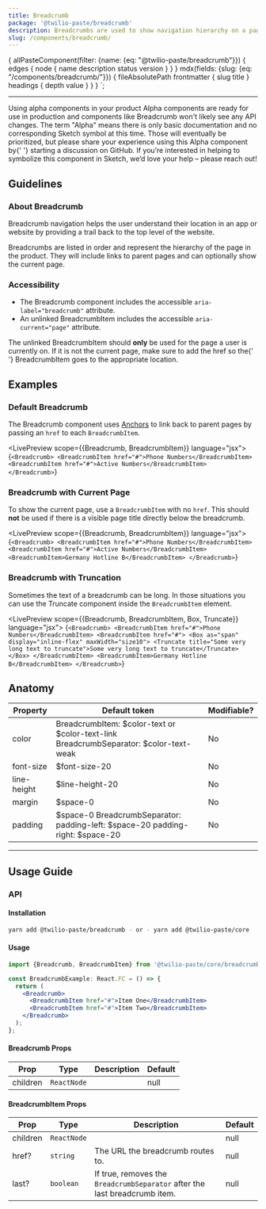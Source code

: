 ```yaml
---
title: Breadcrumb
package: '@twilio-paste/breadcrumb'
description: Breadcrumbs are used to show navigation hierarchy on a page. They provide a way for users to navigate a nested path of parent pages.
slug: /components/breadcrumb/
---
```



  {
    allPasteComponent(filter: {name: {eq: "@twilio-paste/breadcrumb"}}) {
      edges {
        node {
          name
          description
          status
          version
        }
      }
    }
    mdx(fields: {slug: {eq: "/components/breadcrumb/"}}) {
      fileAbsolutePath
      frontmatter {
        slug
        title
      }
      headings {
        depth
        value
      }
    }
  }
`;

<ComponentHeader
  name={props.pageContext.frontmatter.title}
  categoryRoute={SidebarCategoryRoutes.COMPONENTS}
  githubUrl="https://github.com/twilio-labs/paste/tree/main/packages/paste-core/components/breadcrumb"
  storybookUrl="https://main--5e53448165911c0022e68c74.chromatic.com/?path=/story/components-breadcrumb--anchors"
  data={props.data.allPasteComponent.edges}
/>

---

<contentwrapper>

<PageAside data={props.data.mdx} />

<content>

<Callout>
  <CalloutTitle>Using alpha components in your product</CalloutTitle>
  <CalloutText>
    Alpha components are ready for use in production and components like Breadcrumb won't likely see any API changes.
    The term "Alpha" means there is only basic documentation and no corresponding Sketch symbol at this time. Those will
    eventually be prioritized, but please share your experience using this Alpha component by{' '}
    <Anchor href="https://github.com/twilio-labs/paste/discussions/new">starting a discussion on GitHub</Anchor>. If
    you’re interested in helping to symbolize this component in Sketch, we’d love your help – please reach out!
  </CalloutText>
</Callout>

## Guidelines

### About Breadcrumb

Breadcrumb navigation helps the user understand their location in an app or website by providing a trail back to the top level of the website.

Breadcrumbs are listed in order and represent the hierarchy of the page in the product. They will include links to parent pages and can optionally show the current page.

### Accessibility

- The Breadcrumb component includes the accessible `aria-label="breadcrumb"` attribute.
- An unlinked BreadcrumbItem includes the accessible `aria-current="page"` attribute.

<Callout variant="warning">
  <CalloutText>
    The unlinked <inlineCode>BreadcrumbItem</inlineCode> should <strong>only</strong> be used for the page a user is
    currently on. If it is not the current page, make sure to add the <inlineCode>href</inlineCode> so the{' '}
    <inlineCode>BreadcrumbItem</inlineCode> goes to the appropriate location.
  </CalloutText>
</Callout>

## Examples

### Default Breadcrumb

The Breadcrumb component uses [Anchors](/components/anchor) to link back to parent pages by passing an `href` to each `BreadcrumbItem`.

<LivePreview scope={{Breadcrumb, BreadcrumbItem}} language="jsx">
  {`<Breadcrumb>
  <BreadcrumbItem href="#">Phone Numbers</BreadcrumbItem>
  <BreadcrumbItem href="#">Active Numbers</BreadcrumbItem>
</Breadcrumb>`}
</LivePreview>

### Breadcrumb with Current Page

To show the current page, use a `BreadcrumbItem` with no `href`. This should **not** be used if there is a visible page title directly below the breadcrumb.

<LivePreview scope={{Breadcrumb, BreadcrumbItem}} language="jsx">
  {`<Breadcrumb>
  <BreadcrumbItem href="#">Phone Numbers</BreadcrumbItem>
  <BreadcrumbItem href="#">Active Numbers</BreadcrumbItem>
  <BreadcrumbItem>Germany Hotline B</BreadcrumbItem>
</Breadcrumb>`}
</LivePreview>

### Breadcrumb with Truncation

Sometimes the text of a breadcrumb can be long. In those situations you can use the Truncate component inside the `BreadcrumbItem` element.

<LivePreview scope={{Breadcrumb, BreadcrumbItem, Box, Truncate}} language="jsx">
  {`<Breadcrumb>
  <BreadcrumbItem href="#">Phone Numbers</BreadcrumbItem>
  <BreadcrumbItem href="#">
    <Box as="span" display="inline-flex" maxWidth="size10">
      <Truncate title="Some very long text to truncate">Some very long text to truncate</Truncate>
    </Box>
  </BreadcrumbItem>
  <BreadcrumbItem>Germany Hotline B</BreadcrumbItem>
</Breadcrumb>`}
</LivePreview>

## Anatomy

<Box marginBottom="space60">
  <Table tableLayout="fixed">
    <THead>
      <Tr>
        <Th>Property</Th>
        <Th>Default token</Th>
        <Th>Modifiable?</Th>
      </Tr>
    </THead>
    <TBody>
      <Tr>
        <Td>color</Td>
        <Td>
          <UnorderedList marginBottom="space0">
            <ListItem>BreadcrumbItem: $color-text or $color-text-link</ListItem>
            <ListItem>BreadcrumbSeparator: $color-text-weak</ListItem>
          </UnorderedList>
        </Td>
        <Td>No</Td>
      </Tr>
      <Tr>
        <Td>font-size</Td>
        <Td>$font-size-20</Td>
        <Td>No</Td>
      </Tr>
      <Tr>
        <Td>line-height</Td>
        <Td>$line-height-20</Td>
        <Td>No</Td>
      </Tr>
      <Tr>
        <Td>margin</Td>
        <Td>$space-0</Td>
        <Td>No</Td>
      </Tr>
      <Tr>
        <Td>padding</Td>
        <Td>
          <UnorderedList marginBottom="space0">
            <ListItem>$space-0</ListItem>
            <ListItem>
              BreadcrumbSeparator:
              <UnorderedList marginBottom="space0">
                <ListItem>padding-left: $space-20</ListItem>
                <ListItem>padding-right: $space-20</ListItem>
              </UnorderedList>
            </ListItem>
          </UnorderedList>
        </Td>
        <Td>No</Td>
      </Tr>
    </TBody>
  </Table>
</Box>

---

## Usage Guide

### API

#### Installation

```bash
yarn add @twilio-paste/breadcrumb - or - yarn add @twilio-paste/core
```

#### Usage

```jsx
import {Breadcrumb, BreadcrumbItem} from '@twilio-paste/core/breadcrumb';

const BreadcrumbExample: React.FC = () => {
  return (
    <Breadcrumb>
      <BreadcrumbItem href="#">Item One</BreadcrumbItem>
      <BreadcrumbItem href="#">Item Two</BreadcrumbItem>
    </Breadcrumb>
  );
};
```

#### Breadcrumb Props

| Prop     | Type        | Description | Default |
| -------- | ----------- | ----------- | ------- |
| children | `ReactNode` |             | null    |

#### BreadcrumbItem Props

| Prop     | Type        | Description                                                                | Default |
| -------- | ----------- | -------------------------------------------------------------------------- | ------- |
| children | `ReactNode` |                                                                            | null    |
| href?    | `string`    | The URL the breadcrumb routes to.                                          | null    |
| last?    | `boolean`   | If true, removes the `BreadcrumbSeparator` after the last breadcrumb item. | null    |

<ChangelogRevealer>
  <Changelog />
</ChangelogRevealer>

</content>

</contentwrapper>
